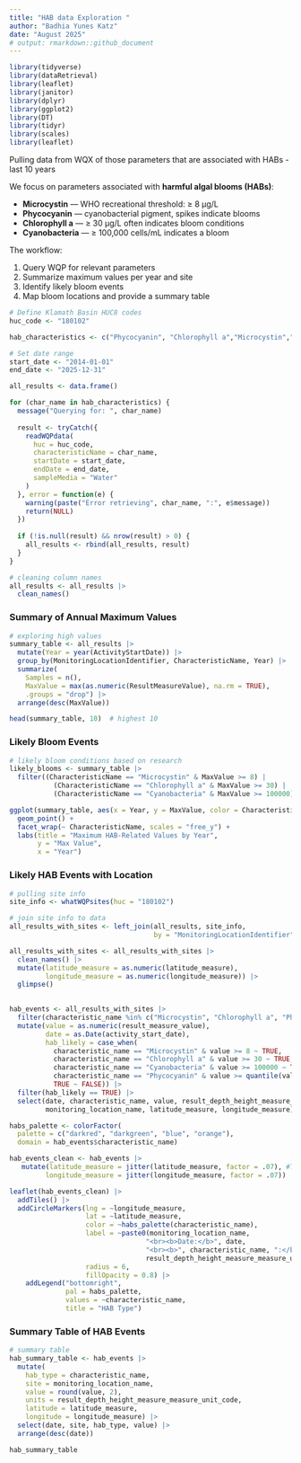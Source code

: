 ```yaml
---
title: "HAB data Exploration "
author: "Badhia Yunes Katz"
date: "August 2025"
# output: rmarkdown::github_document
---
```



```r
library(tidyverse)
library(dataRetrieval)
library(leaflet)
library(janitor)
library(dplyr)
library(ggplot2)
library(DT)         
library(tidyr)
library(scales)
library(leaflet)
```


Pulling data from WQX of those parameters that are associated with HABs - last 10 years

We focus on parameters associated with **harmful algal blooms (HABs)**:

- **Microcystin** — WHO recreational threshold: ≥ 8 µg/L  
- **Phycocyanin** — cyanobacterial pigment, spikes indicate blooms  
- **Chlorophyll a** — ≥ 30 µg/L often indicates bloom conditions  
- **Cyanobacteria** — ≥ 100,000 cells/mL indicates a bloom  

The workflow:

1. Query WQP for relevant parameters  
2. Summarize maximum values per year and site  
3. Identify likely bloom events  
4. Map bloom locations and provide a summary table  


```r
# Define Klamath Basin HUC8 codes
huc_code <- "180102"

hab_characteristics <- c("Phycocyanin", "Chlorophyll a","Microcystin","Cyanobacteria")

# Set date range
start_date <- "2014-01-01"
end_date <- "2025-12-31"
```


```r
all_results <- data.frame()

for (char_name in hab_characteristics) {
  message("Querying for: ", char_name)
  
  result <- tryCatch({
    readWQPdata(
      huc = huc_code,
      characteristicName = char_name,
      startDate = start_date,
      endDate = end_date,
      sampleMedia = "Water"
    )
  }, error = function(e) {
    warning(paste("Error retrieving", char_name, ":", e$message))
    return(NULL)
  })
  
  if (!is.null(result) && nrow(result) > 0) {
    all_results <- rbind(all_results, result)
  }
}

# cleaning column names
all_results <- all_results |> 
  clean_names()
```

### Summary of Annual Maximum Values

```r
# exploring high values
summary_table <- all_results |> 
  mutate(Year = year(ActivityStartDate)) |> 
  group_by(MonitoringLocationIdentifier, CharacteristicName, Year) |> 
  summarize(
    Samples = n(),
    MaxValue = max(as.numeric(ResultMeasureValue), na.rm = TRUE),
    .groups = "drop") |> 
  arrange(desc(MaxValue))

head(summary_table, 10)  # highest 10
```


### Likely Bloom Events

```r
# likely bloom conditions based on research
likely_blooms <- summary_table |> 
  filter((CharacteristicName == "Microcystin" & MaxValue >= 8) |
           (CharacteristicName == "Chlorophyll a" & MaxValue >= 30) |
           (CharacteristicName == "Cyanobacteria" & MaxValue >= 100000))

ggplot(summary_table, aes(x = Year, y = MaxValue, color = CharacteristicName)) +
  geom_point() +
  facet_wrap(~ CharacteristicName, scales = "free_y") +
  labs(title = "Maximum HAB-Related Values by Year",
       y = "Max Value",
       x = "Year")

```

### Likely HAB Events with Location

```r
# pulling site info 
site_info <- whatWQPsites(huc = "180102")

# join site info to data
all_results_with_sites <- left_join(all_results, site_info,
                                    by = "MonitoringLocationIdentifier")

all_results_with_sites <- all_results_with_sites |> 
  clean_names() |> 
  mutate(latitude_measure = as.numeric(latitude_measure),
         longitude_measure = as.numeric(longitude_measure)) |>
  glimpse()
  

hab_events <- all_results_with_sites |> 
  filter(characteristic_name %in% c("Microcystin", "Chlorophyll a", "Phycocyanin", "Cyanobacteria")) |> 
  mutate(value = as.numeric(result_measure_value),
         date = as.Date(activity_start_date),
         hab_likely = case_when(
           characteristic_name == "Microcystin" & value >= 8 ~ TRUE,
           characteristic_name == "Chlorophyll a" & value >= 30 ~ TRUE,
           characteristic_name == "Cyanobacteria" & value >= 100000 ~ TRUE,
           characteristic_name == "Phycocyanin" & value >= quantile(value, 0.90, na.rm = TRUE) ~ TRUE,
           TRUE ~ FALSE)) |> 
  filter(hab_likely == TRUE) |> 
  select(date, characteristic_name, value, result_depth_height_measure_measure_unit_code,
         monitoring_location_name, latitude_measure, longitude_measure)

habs_palette <- colorFactor(
  palette = c("darkred", "darkgreen", "blue", "orange"),
  domain = hab_events$characteristic_name)

hab_events_clean <- hab_events |> 
   mutate(latitude_measure = jitter(latitude_measure, factor = .07), #TODO figure out jitter
         longitude_measure = jitter(longitude_measure, factor = .07))

leaflet(hab_events_clean) |> 
  addTiles() |> 
  addCircleMarkers(lng = ~longitude_measure,
                   lat = ~latitude_measure,
                   color = ~habs_palette(characteristic_name),
                   label = ~paste0(monitoring_location_name,
                                  "<br><b>Date:</b>", date,
                                  "<br><b>", characteristic_name, ":</b> ", value,
                                  result_depth_height_measure_measure_unit_code),
                   radius = 6,
                   fillOpacity = 0.8) |> 
    addLegend("bottomright",
              pal = habs_palette,
              values = ~characteristic_name,
              title = "HAB Type")
```

### Summary Table of HAB Events

```r
# summary table
hab_summary_table <- hab_events |> 
  mutate(
    hab_type = characteristic_name,
    site = monitoring_location_name,
    value = round(value, 2),
    units = result_depth_height_measure_measure_unit_code,
    latitude = latitude_measure,
    longitude = longitude_measure) |> 
  select(date, site, hab_type, value) |> 
  arrange(desc(date))

hab_summary_table

```


